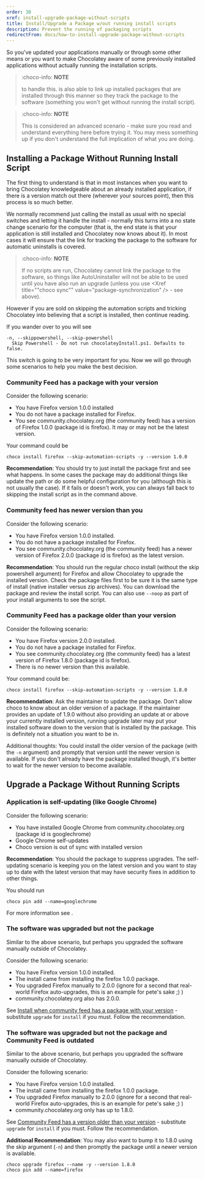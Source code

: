 ```yaml
---
order: 30
xref: install-upgrade-package-without-scripts
title: Install/Upgrade a Package w/out running install scripts
description: Prevent the running of packaging scripts
redirectFrom: docs/how-to-install-upgrade-package-without-scripts
---
```


So you've updated your applications manually or through some other means or you want to make Chocolatey aware of some previously installed applications without actually running the installation scripts.

> :choco-info: **NOTE**
>
> <Xref title="Chocolatey Pro+](https://chocolatey.org/compare) has [automatic sync" value="package-synchronization" /> to handle this. <Xref title="Chocolatey for Business](https://chocolatey.org/compare) also has `choco sync` that can generate packages on the fly and baseline them to the system. The [sync command" value="package-synchronization" /> is also able to link up installed packages that are installed through this manner so they track the package to the software (something you won't get without running the install script).

> :choco-info: **NOTE**
>
> This is considered an advanced scenario - make sure you read and understand everything here before trying it. You may mess something up if you don't understand the full implication of what you are doing.

## Installing a Package Without Running Install Script

The first thing to understand is that in most instances when you want to bring Chocolatey knowledgeable about an already installed application, if there is a version match out there (wherever your sources point), then this process is so much better.

We normally recommend just calling the install as usual with no special switches and letting it handle the install - normally this turns into a no state change scenario for the computer (that is, the end state is that your application is still installed and Chocolatey now knows about it). In most cases it will ensure that the link for tracking the package to the software for automatic uninstalls is covered.

> :choco-info: **NOTE**
>
> If no scripts are run, Chocolatey cannot link the package to the software, so things like AutoUninstaller will not be able to be used until you have also run an upgrade (unless you use <Xref title=""choco sync"" value="package-synchronization" /> - see above).

However if you are sold on skipping the automation scripts and tricking Chocolatey into believing that a script is installed, then continue reading.

If you wander over to <Xref title="install switches" value="choco-command-install" anchor="options-and-switches" /> you will see

~~~
-n, --skippowershell, --skip-powershell
  Skip Powershell - Do not run chocolateyInstall.ps1. Defaults to false.
~~~

This switch is going to be very important for you. Now we will go through some scenarios to help you make the best decision.

### Community Feed has a package with your version

Consider the following scenario:

* You have Firefox version 1.0.0 installed
* You do not have a package installed for Firefox.
* You see community.chocolatey.org (the community feed) has a version of Firefox 1.0.0 (package id is firefox). It may or may not be the latest version.

Your command could be

`choco install firefox --skip-automation-scripts -y --version 1.0.0`

**Recommendation**: You should try to just install the package first and see what happens. In some cases the package may do additional things like update the path or do some helpful configuration for you (although this is not usually the case). If it fails or doesn't work, you can always fall back to skipping the install script as in the command above.

### Community feed has newer version than you

Consider the following scenario:

* You have Firefox version 1.0.0 installed.
* You do not have a package installed for Firefox.
* You see community.chocolatey.org (the community feed) has a newer version of Firefox 2.0.0 (package id is firefox) as the latest version.

**Recommendation**: You should run the regular choco install (without the skip powershell argument) for Firefox and allow Chocolatey to upgrade the installed version. Check the package files first to be sure it is the same type of install (native installer versus zip archives). You can download the package and review the install script. You can also use `--noop` as part of your install arguments to see the script.

### Community Feed has a package older than your version

Consider the following scenario:

* You have Firefox version 2.0.0 installed.
* You do not have a package installed for Firefox.
* You see community.chocolatey.org (the community feed) has a latest version of Firefox 1.8.0 (package id is firefox).
* There is no newer version than this available.

Your command could be:

`choco install firefox --skip-automation-scripts -y --version 1.8.0`

**Recommendation**: Ask the maintainer to update the package. Don't allow choco to know about an older version of a package. If the maintainer provides an update of 1.9.0 without also providing an update at or above your currently installed version, running upgrade later may put your installed software down to the version that is installed by the package. This is definitely not a situation you want to be in.

Additional thoughts: You could install the older version of the package (with the `-n` argument) and promptly <Xref title="pin" value="choco-command-pin" /> that version until the newer version is available. If you don't already have the package installed though, it's better to wait for the newer version to become available.

## Upgrade a Package Without Running Scripts

### Application is self-updating (like Google Chrome)

Consider the following scenario:

* You have installed Google Chrome from community.chocolatey.org (package id is googlechrome)
* Google Chrome self-updates
* Choco version is out of sync with installed version

**Recommendation**: You should <Xref title="pin" value="choco-command-pin" /> the package to suppress upgrades. The self-updating scenario is keeping you on the latest version and you want to stay up to date with the latest version that may have security fixes in addition to other things.

You should run

`choco pin add --name=googlechrome`

For more information see <Xref title="Pin Command" value="choco-command-pin" />.

### The software was upgraded but not the package

Similar to the above scenario, but perhaps you upgraded the software manually outside of Chocolatey.

Consider the following scenario:

* You have Firefox version 1.0.0 installed.
* The install came from installing the firefox 1.0.0 package.
* You upgraded Firefox manually to 2.0.0 (ignore for a second that real-world Firefox auto-upgrades, this is an example for pete's sake ;) )
* community.chocolatey.org also has 2.0.0.

See [Install when community feed has a package with your version](#community-feed-has-a-package-with-your-version) - substitute `upgrade` for `install` if you must. Follow the recommendation.

### The software was upgraded but not the package and Community Feed is outdated

Similar to the above scenario, but perhaps you upgraded the software manually outside of Chocolatey.

Consider the following scenario:

* You have Firefox version 1.0.0 installed.
* The install came from installing the firefox 1.0.0 package.
* You upgraded Firefox manually to 2.0.0 (ignore for a second that real-world Firefox auto-upgrades, this is an example for pete's sake ;) )
* community.chocolatey.org only has up to 1.8.0.

See [Community Feed has a version older than your version](#community-feed-has-a-package-older-than-your-version) - substitute `upgrade` for `install` if you must. Follow the recommendation.

**Additional Recommendation**: You may also want to bump it to 1.8.0 using the skip argument (`-n`) and then promptly <Xref title="pin" value="choco-command-pin" /> the package until a newer version is available.

~~~
choco upgrade firefox --name -y --version 1.8.0
choco pin add --name=firefox
~~~
